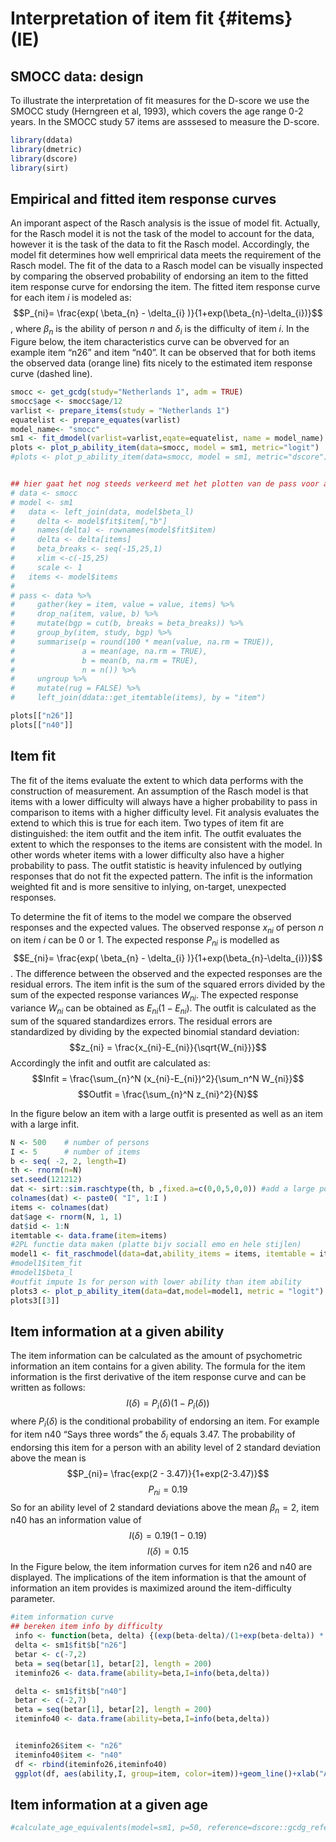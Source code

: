 # Interpretation of item fit {#items} (IE)

## SMOCC data: design

To illustrate the interpretation of fit measures for the D-score we use the SMOCC study (Herngreen et al, 1993), which covers the age range 0-2 years. In the SMOCC study 57 items are asssesed to measure the D-score. 

```{r, include=FALSE}
library(ddata)
library(dmetric)
library(dscore)
library(sirt)
```


## Empirical and fitted item response curves

An imporant aspect of the Rasch analysis is the issue of model fit. Actually, for the Rasch model it is not the task of the model to account for the data, however it is the task of the data to fit the Rasch model. Accordingly, the model fit determines how well emprirical data meets the requirement of the Rasch model. The fit of the data to a Rasch model can be visually inspected by comparing the observed probability of endorsing an item to the fitted item response curve for endorsing the item. The fitted item response curve for each item $i$ is modeled as: $$P_{ni}= \frac{exp( \beta_{n} - \delta_{i} )}{1+exp(\beta_{n}-\delta_{i})}$$, where $\beta_n$ is the ability of person $n$ and $\delta_i$ is the difficulty of item $i$. In the Figure below, the item characteristics curve can be obverved for an example item "n26" and item "n40". It can be observed that for both items the observed data (orange line) fits nicely to the estimated item response curve (dashed line).  


```{r icc, include=FALSE, message=FALSE, warning=FALSE}

smocc <- get_gcdg(study="Netherlands 1", adm = TRUE)
smocc$age <- smocc$age/12
varlist <- prepare_items(study = "Netherlands 1")
equatelist <- prepare_equates(varlist)
model_name<- "smocc"
sm1 <- fit_dmodel(varlist=varlist,eqate=equatelist, name = model_name)
plots <- plot_p_ability_item(data=smocc, model = sm1, metric="logit")
#plots <- plot_p_ability_item(data=smocc, model = sm1, metric="dscore")


## hier gaat het nog steeds verkeerd met het plotten van de pass voor ability (observed) abilities lijkt overschat in data in vergelijking tot difficulty in model.. 
# data <- smocc
# model <- sm1
#   data <- left_join(data, model$beta_l)
#     delta <- model$fit$item[,"b"]
#     names(delta) <- rownames(model$fit$item)
#     delta <- delta[items]
#     beta_breaks <- seq(-15,25,1)
#     xlim <-c(-15,25)
#     scale <- 1
#   items <- model$items
# 
# pass <- data %>%
#     gather(key = item, value = value, items) %>%
#     drop_na(item, value, b) %>%
#     mutate(bgp = cut(b, breaks = beta_breaks)) %>%
#     group_by(item, study, bgp) %>%
#     summarise(p = round(100 * mean(value, na.rm = TRUE)),
#               a = mean(age, na.rm = TRUE),
#               b = mean(b, na.rm = TRUE),
#               n = n()) %>%
#     ungroup %>%
#     mutate(rug = FALSE) %>%
#     left_join(ddata::get_itemtable(items), by = "item")

```


```{r echo=FALSE, message=FALSE, warning=FALSE}
plots[["n26"]]
plots[["n40"]]
```


## Item fit

The fit of the items evaluate the extent to which data performs with the construction of measurement. An assumption of the Rasch model is that items with a lower difficulty will always have a higher probability to pass in comparison to items with a higher difficulty level. Fit analysis evaluates the extend to which this is true for each item. Two types of item fit are distinguished: the item outfit and the item infit. The outfit evaluates the extent to which the responses to the items are consistent with the model. In other words wheter items with a lower difficulty also have a higher probability to pass. The outfit statistic is heavity infulenced by outlying responses that do not fit the expected pattern. The infit is the information weighted fit and is more sensitive to inlying, on-target, unexpected responses. 

To determine the fit of items to the model we compare the observed responses and the expected values. The observed response $x_{ni}$ of person $n$ on item $i$ can be $0$ or $1$. The expected response $P_{ni}$ is modelled as $$E_{ni}= \frac{exp( \beta_{n} - \delta_{i} )}{1+exp(\beta_{n}-\delta_{i})}$$. The difference between the observed and the expected responses are the residual errors. The item infit is the sum of the squared errors divided by the sum of the expected response variances $W_{ni}$. The expected response variance $W_{ni}$ can be obtained as $E_{ni}(1-E_{ni})$. The outfit is calculated as the sum of the squared standardizes errors. The residual errors are standardized by dividing by the expected binomial standard deviation: $$z_{ni} = \frac{x_{ni}-E_{ni}}{\sqrt{W_{ni}}}$$ 
Accordingly the infit and outfit are calculated as: $$Infit = \frac{\sum_{n}^N (x_{ni}-E_{ni})^2}{\sum_n^N W_{ni}}$$
$$Outfit = \frac{\sum_{n}^N z_{ni}^2}{N}$$

In the figure below an item with a large outfit is presented as well as an item with a large infit. 

```{r echo=FALSE, message=FALSE, warning=FALSE}
N <- 500    # number of persons
I <- 5      # number of items
b <- seq( -2, 2, length=I)
th <- rnorm(n=N)
set.seed(121212)
dat <- sirt::sim.raschtype(th, b ,fixed.a=c(0,0,5,0,0)) #add a large positive slope for item 3
colnames(dat) <- paste0( "I", 1:I )
items <- colnames(dat)
dat$age <- rnorm(N, 1, 1)
dat$id <- 1:N
itemtable <- data.frame(item=items)
#2PL functie data maken (platte bijv sociall emo en hele stijlen)
model1 <- fit_raschmodel(data=dat,ability_items = items, itemtable = itemtable,equate = NULL, age_unit = "years")
#model1$item_fit
#model1$beta_l
#outfit impute 1s for person with lower ability than item ability
plots3 <- plot_p_ability_item(data=dat,model=model1, metric = "logit")
plots3[[3]]

```


## Item information at a given ability

The item information can be calculated as the amount of psychometric information an item contains for a given ability. The formula for the item information is the first derivative of the item response curve and can be written as follows: $$I(\delta)=P_i(\delta)(1-P_i(\delta))$$ where $P_i(\delta)$ is the conditional probability of endorsing an item. For example for item n40 "Says three words" the $\delta_i$ equals $3.47$. The probability of endorsing this item for a person with an ability level of $2$ standard deviation above the mean is $$P_{ni}= \frac{exp(2 -  3.47)}{1+exp(2-3.47)}$$ $$P_{ni}= 0.19$$
So for an ability level of $2$ standard deviations above the mean $\beta_n=2$, item n40 has an information value of $$I(\delta)=0.19(1-0.19)$$ $$I(\delta)=0.15$$ 
In the Figure below, the item information curves for item n26 and n40 are displayed. The implications of the item information is that the amount of information an item provides is maximized around the item-difficulty parameter. 

```{r echo=FALSE, message=FALSE, warning=FALSE}

#item information curve
## bereken item info by difficulty
 info <- function(beta, delta) {(exp(beta-delta)/(1+exp(beta-delta)) * (1-exp(beta-delta)/(1+exp(beta-delta))))}
 delta <- sm1$fit$b["n26"]
 betar <- c(-7,2)
 beta = seq(betar[1], betar[2], length = 200)
 iteminfo26 <- data.frame(ability=beta,I=info(beta,delta))

 delta <- sm1$fit$b["n40"]
 betar <- c(-2,7)
 beta = seq(betar[1], betar[2], length = 200)
 iteminfo40 <- data.frame(ability=beta,I=info(beta,delta))


 iteminfo26$item <- "n26"
 iteminfo40$item <- "n40"
 df <- rbind(iteminfo26,iteminfo40)
 ggplot(df, aes(ability,I, group=item, color=item))+geom_line()+xlab("Ability")+ylab("Item information")

```


## Item information at a given age

```{r echo=FALSE}
#calculate_age_equivalents(model=sm1, p=50, reference=dscore::gcdg_reference)

```

